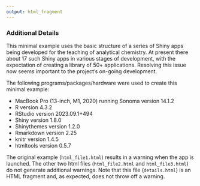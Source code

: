 ```yaml
---
output: html_fragment
---
```

### Additional Details

This minimal example uses the basic structure of a series of Shiny apps being developed for the teaching of analytical chemistry. At present there about 17 such Shiny apps in various stages of development, with the expectation of creating a library of 50+ applications. Resolving this issue now seems important to the project's on-going development.

The following programs/packages/hardware were used to create this minimal example:

* MacBook Pro (13-inch, M1, 2020) running Sonoma version 14.1.2
* R version 4.3.2
* RStudio version 2023.09.1+494
* Shiny version 1.8.0
* Shinythemes version 1.2.0
* Rmarkdown version 2.25
* knitr version 1.4.5
* htmltools version 0.5.7

The original example (`html_file1.html`) results in a warning when the app is launched. The other two html files (`html_file2.html` and `html_file3.html`) do not generate additional warnings. Note that this file (`details.html`) is an HTML fragment and, as expected, does not throw off a warning.

